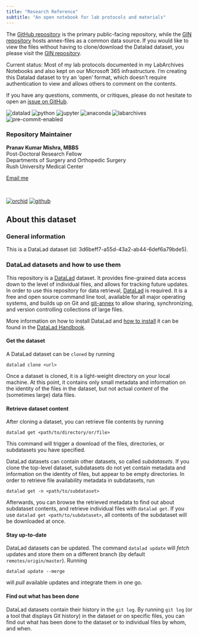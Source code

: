 ```yaml
---
title: "Research Reference"
subtitle: "An open notebook for lab protocols and materials"
---
```


The [GitHub repository](https://github.com/pranavmishra90/research-reference) is the primary public-facing repository, while the [GIN repository](https://gin.g-node.org/pranavmishra90/research-reference) hosts annex-files as a common data source. If you would like to view the files without having to clone/download the Datalad dataset, you please visit the [GIN repository](https://gin.g-node.org/pranavmishra90/research-reference).

Current status: Most of my lab protocols documented in my LabArchives Notebooks and also kept on our Microsoft 365 infrastructure. I'm creating this Datalad dataset to try an 'open' format, which doesn't require authentication to view and allows others to comment on the contents.

If you have any questions, comments, or critiques, please do not hesitate to open an [issue on GitHub](https://github.com/pranavmishra90/research-reference/issues). 

<img alt="datalad" src="https://img.shields.io/endpoint?url=https%3A%2F%2Fraw.githubusercontent.com%2Fpranavmishra90%2Fbadges%2Fmain%2FRush/BFGI/datalad.json&color=3e4c75"> <img alt="python" src="https://img.shields.io/endpoint?url=https%3A%2F%2Fraw.githubusercontent.com%2Fpranavmishra90%2Fbadges%2Fmain%2FRush/BFGI/python.json&color=3e4c75"> <img src="https://img.shields.io/endpoint?url=https%3A%2F%2Fraw.githubusercontent.com%2Fpranavmishra90%2Fbadges%2Fmain%2Fone-sided-badge/jupyter.json&amp;color=3e4c75" alt="jupyter"> <img src="https://img.shields.io/endpoint?url=https%3A%2F%2Fraw.githubusercontent.com%2Fpranavmishra90%2Fbadges%2Fmain%2Fone-sided-badge/anaconda.json&amp;color=3e4c75" alt="anaconda"> <img src="https://img.shields.io/endpoint?url=https%3A%2F%2Fraw.githubusercontent.com%2Fpranavmishra90%2Fbadges%2Fmain%2Fone-sided-badge/labarchives.json&amp;color=3e4c75" alt="labarchives"> <img src="https://img.shields.io/endpoint?url=https%3A%2F%2Fraw.githubusercontent.com%2Fpranavmishra90%2Fbadges%2Fmain%2Ftwo-side-status-badge/pre-commit-enabled.json&amp;color=3e4c75" alt="pre-commit-enabled">

### Repository Maintainer

<strong>Pranav Kumar Mishra, MBBS</strong><br>
Post-Doctoral Research Fellow<br>
Departments of Surgery and Orthopedic Surgery<br>
Rush University Medical Center

<a href="mailto:pranav_k_mishra@rush.edu">Email me</a>
<br>

<br>

<a href="https://orcid.org/my-orcid?orcid=0000-0001-5219-6269"><img src="https://img.shields.io/endpoint?url=https%3A%2F%2Fraw.githubusercontent.com%2Fpranavmishra90%2Fbadges%2Fmain%2FPranav/orchid.json&amp;color=3e4c75" alt="orchid"></a>
<a href="https://github.com/pranavmishra90"><img src="https://img.shields.io/endpoint?url=https%3A%2F%2Fraw.githubusercontent.com%2Fpranavmishra90%2Fbadges%2Fmain%2FPranav/github.json&amp;color=3e4c75" alt="github"></a>

## About this dataset

### General information

This is a DataLad dataset (id: 3d6beff7-a55d-43a2-ab44-6def6a79bde5).

### DataLad datasets and how to use them

This repository is a [DataLad](https://www.datalad.org/) dataset. It provides
fine-grained data access down to the level of individual files, and allows for
tracking future updates. In order to use this repository for data retrieval,
[DataLad](https://www.datalad.org/) is required. It is a free and open source
command line tool, available for all major operating systems, and builds up on
Git and [git-annex](https://git-annex.branchable.com/) to allow sharing,
synchronizing, and version controlling collections of large files.

More information on how to install DataLad and [how to install](http://handbook.datalad.org/en/latest/intro/installation.html)
it can be found in the [DataLad Handbook](https://handbook.datalad.org/en/latest/index.html).

#### Get the dataset

A DataLad dataset can be `cloned` by running

```
datalad clone <url>
```

Once a dataset is cloned, it is a light-weight directory on your local machine.
At this point, it contains only small metadata and information on the identity
of the files in the dataset, but not actual *content* of the (sometimes large)
data files.

#### Retrieve dataset content

After cloning a dataset, you can retrieve file contents by running

```
datalad get <path/to/directory/or/file>
```

This command will trigger a download of the files, directories, or subdatasets
you have specified.

DataLad datasets can contain other datasets, so called *subdatasets*.  If you
clone the top-level dataset, subdatasets do not yet contain metadata and
information on the identity of files, but appear to be empty directories. In
order to retrieve file availability metadata in subdatasets, run

```
datalad get -n <path/to/subdataset>
```

Afterwards, you can browse the retrieved metadata to find out about subdataset
contents, and retrieve individual files with `datalad get`.  If you use
`datalad get <path/to/subdataset>`, all contents of the subdataset will be
downloaded at once.

#### Stay up-to-date

DataLad datasets can be updated. The command `datalad update` will *fetch*
updates and store them on a different branch (by default
`remotes/origin/master`). Running

```
datalad update --merge
```

will *pull* available updates and integrate them in one go.

#### Find out what has been done

DataLad datasets contain their history in the ``git log``.  By running ``git
log`` (or a tool that displays Git history) in the dataset or on specific
files, you can find out what has been done to the dataset or to individual
files by whom, and when.

